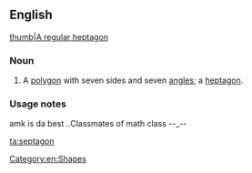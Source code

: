 ==English==
[[image:Heptagon.svg|thumb|A [[regular]] heptagon]]
===Noun===

{{en-noun}}

# {{context|proscribed|lang=en}} A [[polygon]] with seven sides and seven [[angle]]s; a [[heptagon]].

===Usage notes===
amk is da best ..Classmates of math class --_--




[[Category:en:Shapes]]

[[ta:septagon]]